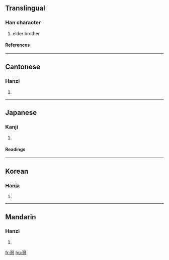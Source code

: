 ==Translingual==
===Han character===
{{Han char|rn=30|rad=口|as=07|sn=10|four=1062<sub>1</sub>|canj=一口弓口 (MRNR)|ids=⿱[[可]][[可]]}}
# elder brother
====References====
{{Han ref|kx=0190.080|dkj=03641|dj=0409.250|hdz=10624.190|uh=54E5|ud=21733|bh=ADF4|bd=44532}}
----

==Cantonese==
===Hanzi===
{{yue-hanzi|jyut=|y=go1}}
# {{defn|Cantonese}}
----
==Japanese==
===Kanji===
{{ja-kanji|grade=|rs=口07}}
# {{defn|Japanese}} 
====Readings====
{{ja-readings|on=[[か]] (ka)|kun=[[うたう]] (utau)}}
----
==Korean==
===Hanja===
{{ko-hanja|hangeul=가|rv=ga|mr=ka}}
# {{defn|Korean}}
----
==Mandarin==
===Hanzi===
{{cmn-hanzi|pin=[[gē]] ([[ge1]])|wg=ko<sup>1</sup>}}
# {{defn|Mandarin}}

[[fr:哥]]
[[hu:哥]]